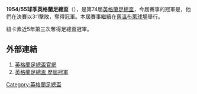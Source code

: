 '''1954/55球季英格蘭足總盃'''（{{lang-en|FA Cup}}），是第74屆[[英格蘭足總盃|英格蘭足總盃]]，今屆賽事的冠軍是{{fc|紐卡素}}，他們在決賽以3:1擊敗{{fc|曼城}}，奪得冠軍。本屆賽事繼續在[[舊溫布萊球場|舊溫布萊球場]]舉行。

紐卡素近5年第三次奪得足總盃冠軍。

==外部連結==
#[http://www.thefa.com/thefacup 英格蘭足總盃官網]{{Webarchive|url=https://wayback.archive-it.org/all/20120424194609/http://www.thefa.com/TheFACup |date=2012-04-24 }}
#[http://www.worldfootball.net/winner/eng-fa-cup/ 英格蘭足總盃 歷屆冠軍]{{Wayback|url=http://www.worldfootball.net/winner/eng-fa-cup/ |date=20190102002248 }}

{{英格兰足总杯}}

[[Category:英格蘭足總盃|Category:英格蘭足總盃]]


{{soccer-stub}}